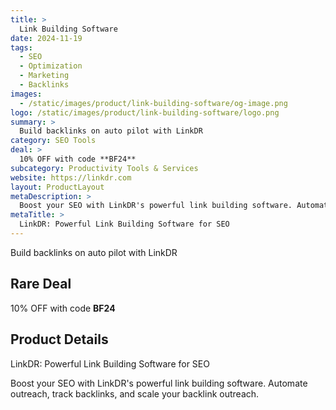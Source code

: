 ```yaml
---
title: >
  Link Building Software
date: 2024-11-19
tags:
  - SEO
  - Optimization
  - Marketing
  - Backlinks
images:
  - /static/images/product/link-building-software/og-image.png
logo: /static/images/product/link-building-software/logo.png
summary: >
  Build backlinks on auto pilot with LinkDR
category: SEO Tools
deal: >
  10% OFF with code **BF24**
subcategory: Productivity Tools & Services
website: https://linkdr.com
layout: ProductLayout
metaDescription: >
  Boost your SEO with LinkDR's powerful link building software. Automate outreach, track backlinks, and scale your backlink outreach.
metaTitle: >
  LinkDR: Powerful Link Building Software for SEO
---
```

Build backlinks on auto pilot with LinkDR

## Rare Deal

10% OFF with code **BF24**
## Product Details
LinkDR: Powerful Link Building Software for SEO

Boost your SEO with LinkDR's powerful link building software. Automate outreach, track backlinks, and scale your backlink outreach.
